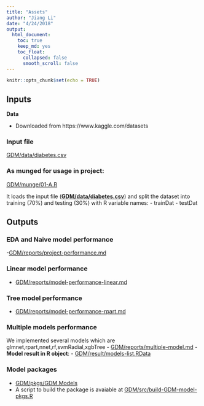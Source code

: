 ```yaml
---
title: "Assets"
author: "Jiang Li"
date: "4/24/2018"
output: 
  html_document:
    toc: true
    keep_md: yes
    toc_float:
      collapsed: false
      smooth_scroll: false
---
```


```r
knitr::opts_chunk$set(echo = TRUE)
```

## Inputs

**Data**

- Downloaded from https://www.kaggle.com/datasets

### Input file
[GDM/data/diabetes.csv](GDM/data/diabetes.csv)

### **As munged for usage in project:**
[GDM/munge/01-A.R](GDM/munge/01-A.R])

It loads the input file (**[GDM/data/diabetes.csv](GDM/data/diabetes.csv)**) and split the dataset into training (70%) and testing (30%) with R variable names:
- trainDat
- testDat

## Outputs

### EDA and Naive model performance

-[GDM/reports/project-performance.md](GDM/reports/project-performance.md)

###  Linear model performance
- [GDM/reports/model-performance-linear.md](GDM/reports/model-performance-linear.md)

### Tree model performance
- [GDM/reports/model-performance-rpart.md](GDM/reports/model-performance-rpart.md)

### Multiple models performance

We implemented several models which are glmnet,rpart,nnet,rf,svmRadial,xgbTree
- [GDM/reports/multiple-model.md](GDM/reports/multiple-model.md)
- **Model result in R object**: 
    - [GDM/result/models-list.RData](GDM/result/models-list.RData)
    
### Model packages
- [GDM/pkgs/GDM.Models](GDM/pkgs/GDM.Models)
- A script to build the package is avaiable at [GDM/src/build-GDM-model-pkgs.R](GDM/src/build-GDM-model-pkgs.R)

    



